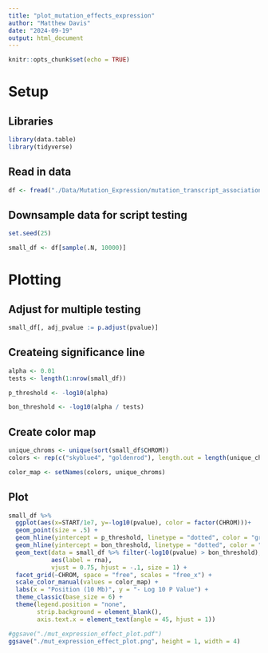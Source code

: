 ```yaml
---
title: "plot_mutation_effects_expression"
author: "Matthew Davis"
date: "2024-09-19"
output: html_document
---
```


```r
knitr::opts_chunk$set(echo = TRUE)
```

# Setup
## Libraries
```r
library(data.table)
library(tidyverse)
```

## Read in data
```r
df <- fread("./Data/Mutation_Expression/mutation_transcript_association.tsv")
```

## Downsample data for script testing
```r
set.seed(25)

small_df <- df[sample(.N, 10000)]
```


# Plotting
## Adjust for multiple testing 
```r
small_df[, adj_pvalue := p.adjust(pvalue)]
```

## Createing significance line
```r
alpha <- 0.01
tests <- length(1:nrow(small_df))

p_threshold <- -log10(alpha)

bon_threshold <- -log10(alpha / tests)
```

## Create color map
```r
unique_chroms <- unique(sort(small_df$CHROM))
colors <- rep(c("skyblue4", "goldenrod"), length.out = length(unique_chroms))

color_map <- setNames(colors, unique_chroms)
```


## Plot
```r
small_df %>%
  ggplot(aes(x=START/1e7, y=-log10(pvalue), color = factor(CHROM)))+
  geom_point(size = .5) +
  geom_hline(yintercept = p_threshold, linetype = "dotted", color = "grey30", linewidth = 0.5)+
  geom_hline(yintercept = bon_threshold, linetype = "dotted", color = "grey30", linewidth = 0.5)+
  geom_text(data = small_df %>% filter(-log10(pvalue) > bon_threshold), 
            aes(label = rna), 
            vjust = 0.75, hjust = -.1, size = 1) +
  facet_grid(~CHROM, space = "free", scales = "free_x") +
  scale_color_manual(values = color_map) +
  labs(x = "Position (10 Mb)", y = "- Log 10 P Value") +
  theme_classic(base_size = 6) +
  theme(legend.position = "none",
        strip.background = element_blank(),
        axis.text.x = element_text(angle = 45, hjust = 1))

#ggsave("./mut_expression_effect_plot.pdf")
ggsave("./mut_expression_effect_plot.png", height = 1, width = 4)
```

